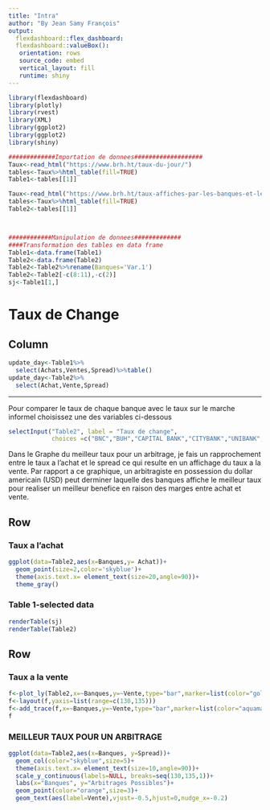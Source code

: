 ```yaml
---
title: "Intra"
author: "By Jean Samy François"
output: 
  flexdashboard::flex_dashboard:
  flexdashboard::valueBox():
   orientation: rows
   source_code: embed
   vertical_layout: fill
   runtime: shiny
---
```


```r
library(flexdashboard)
library(plotly)
library(rvest)
library(XML)
library(ggplot2)
library(ggplot2)
library(shiny)
```

```r
#############Importation de donnees###################
Taux<-read_html("https://www.brh.ht/taux-du-jour/")
tables<-Taux%>%html_table(fill=TRUE)
Table1<-tables[[1]]

Taux<-read_html("https://www.brh.ht/taux-affiches-par-les-banques-et-les-agents-de-change-2/")
tables<-Taux%>%html_table(fill=TRUE)
Table2<-tables[[1]]



############Manipulation de donnees#############
####Transformation des tables en data frame 
Table1<-data.frame(Table1)
Table2<-data.frame(Table2)
Table2<-Table2%>%rename(Banques='Var.1')
Table2<-Table2[-c(8:11),-c(2)]
sj<-Table1[1,]
```

 
 
Taux de Change {data-vertical_layout=fill}
=======================================================

Column {.sidebar data-width=250}
----------------------------------------------------------------

```r
update_day<-Table1%>%
  select(Achats,Ventes,Spread)%>%table()
update_day<-Table2%>%
  select(Achat,Vente,Spread)
```
***
Pour comparer le taux de chaque banque avec le taux sur le marche informel choisissez une des variables ci-dessous

```r
selectInput("Table2", label = "Taux de change", 
            choices =c("BNC","BUH","CAPITAL BANK","CITYBANK","UNIBANK","SOGEBANK","SOGEBEL"), selected = "BUH")
```

Dans le Graphe du meilleur taux pour un arbitrage, je fais un rapprochement entre le taux a l'achat  et le spread ce qui resulte en un affichage du taux a la vente.
Par rapport a ce graphique, un arbitragiste en possession du dollar americain (USD) peut derminer laquelle des banques affiche le meilleur taux pour realiser un meilleur benefice en raison des marges entre achat et vente.

Row {data-height=100}
----------------------------------------------------------------


### Taux a l'achat

```r
ggplot(data=Table2,aes(x=Banques,y= Achat))+
  geom_point(size=2,color='skyblue')+
  theme(axis.text.x= element_text(size=20,angle=90))+
  theme_gray()

```

### Table 1-selected data

```r
renderTable(sj)
renderTable(Table2)
```


Row {data-height=100}
---------------------------------------------------------------


### Taux a la vente

```r

f<-plot_ly(Table2,x=~Banques,y=~Vente,type="bar",marker=list(color="gold"))
f<-layout(f,yaxis=list(range=c(130,135)))
f<-add_trace(f,x=~Banques,y=~Vente,type="bar",marker=list(color="aquamarine")) 
f
```


### MEILLEUR TAUX POUR UN ARBITRAGE

```r
ggplot(data=Table2,aes(x=Banques, y=Spread))+
  geom_col(color="skyblue",size=5)+
  theme(axis.text.x= element_text(size=10,angle=90))+
  scale_y_continuous(labels=NULL, breaks=seq(130,135,1))+
  labs(x="Banques", y="Arbitrages Possibles")+
  geom_point(color="orange",size=3)+
  geom_text(aes(label=Vente),vjust=-0.5,hjust=0,nudge_x=-0.2)
```



